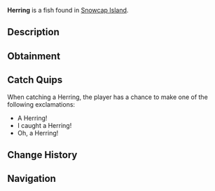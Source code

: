 {{FishInfobox
|image          = Herring.png
|rarity         = Common
|sea            = First Sea
|location       = [[Snowcap Island]]
|sublocation    = 
|sources        = Fishing Rod
|radar_location = 
|xp             = 50
|weather        = Clear, Windy
|time           = Day
|season         = Summer, Spring
|bait           = Shrimp
|base_weight    = 1.1
|base_value     = 70
|weight_range   = 0.6
|base_chance    = 80
|base_resil     = 80
}}
'''Herring''' is a {{Rarity|Common}} fish found in [[Snowcap Island]].

== Description ==
{{Description|The Herring is a slender silvery fish known for its schooling behaviour. Herring can often be found in costal waters during the day.|Bestiary Entry}}

== Obtainment ==
{{Description|Found commonly in the coast of Snowcaps salt-water during the day.|Bestiary Hint}}
{{Fish Availability|
Snowcap Island/Surrounding Ocean
|top_rods      = 
Leviathan's Fang Rod\75612.83\0;
Trident Rod\74235.12\5596.46;
Free Spirit Rod\73168.2\5586.51;
Azure Of Lagoon\71217.83\5511.89;
No-Life Rod\70449.82\7996.06;
Training Rod\58351.07\7385.88;
Flimsy Rod\49139.35\5872.47;
Brick Built Rod\58006.95\6428.66;
Nocturnal Rod\48019.08\41019.27;
Fast Rod\64534.6\7964.01;
Seraphic Rod\63653.33\7953.3;
Tempest Rod\64766.06\7673.06;
Challenger's Rod\65513.73\7279.76;
Zeus Rod\65264.44\6788.15;
Blazebringer Rod\64584.28\6465.82;
Verdant Shear Rod\64361.31\6793.14;
Depthseeker Rod\64305.23\6627.47;
Avalanche Rod\63511.4\6547.43;
Rod Of The Forgotten Fang\63071.21\7262.49;
Rod Of The Depths\63037.88\6605.42;
Volcanic Rod\62661.5\6273.33;
Rod Of The Exalted One\61260.55\6329.87;
Ethereal Prism Rod\60823.69\0;
Steady Rod\32925.69\3437.42
|recommended   = Trident Rod
}}

== Catch Quips ==
When catching a Herring, the player has a chance to make one of the following exclamations:
* A Herring!
* I caught a Herring!
* Oh, a Herring!

== Change History ==
{{Change History|{{subst:Current Version}}}}

== Navigation ==
{{Fish Navbox|Snowcap Island}}